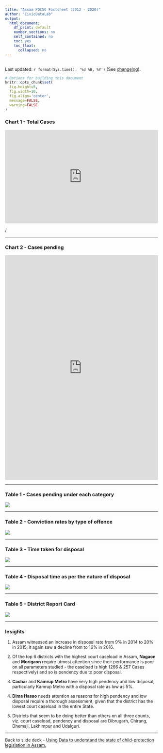 ```yaml
---
title: "Assam POCSO Factsheet (2012 - 2020)"
author: "CivicDataLab"
output: 
  html_document:
    df_print: default
    number_sections: no
    self_contained: no
    toc: yes
    toc_float:
      collapsed: no
---
```


<br /> Last updated: `r format(Sys.time(), '%d %B, %Y')` (See [changelog](https://github.com/apoorv74/OBI-data-explorer/commits/master)).

```r
# Options for building this document
knitr::opts_chunk$set(
  fig.height=5, 
  fig.width=10, 
  fig.align='center',
  message=FALSE,
  warning=FALSE
)
```

### Chart 1 - Total Cases

<iframe title="" aria-label="Map" id="datawrapper-chart-BoETa" src="https://datawrapper.dwcdn.net/BoETa/3/" scrolling="no" frameborder="0" style="width: 0; min-width: 100% !important; border: none;" height="308"></iframe><script type="text/javascript">!function(){"use strict";window.addEventListener("message",(function(e){if(void 0!==e.data["datawrapper-height"]){var t=document.querySelectorAll("iframe");for(var a in e.data["datawrapper-height"])for(var r=0;r<t.length;r++){if(t[r].contentWindow===e.source)t[r].style.height=e.data["datawrapper-height"][a]+"px"}}}))}();
</script>/

---

### Chart 2 - Cases pending

<iframe title="Cases pending in each district" aria-label="Bar Chart" id="datawrapper-chart-0ZMA7" src="https://datawrapper.dwcdn.net/0ZMA7/1/" scrolling="no" frameborder="0" style="width: 0; min-width: 100% !important; border: none;" height="741"></iframe><script type="text/javascript">!function(){"use strict";window.addEventListener("message",(function(e){if(void 0!==e.data["datawrapper-height"]){var t=document.querySelectorAll("iframe");for(var a in e.data["datawrapper-height"])for(var r=0;r<t.length;r++){if(t[r].contentWindow===e.source)t[r].style.height=e.data["datawrapper-height"][a]+"px"}}}))}();
</script>

---

### Table 1 - Cases pending under each category

![](../resources/pendency-offence-category.png)

---

### Table 2 - Conviction rates by type of offence

![](../resources/conviction-rate-by-offence.png)

---

### Table 3 - Time taken for disposal

![](../resources/disposal-time.png)

---

### Table 4 - Disposal time as per the nature of disposal

![](../resources/disposal-time-by-nature-of-disposal.png)

---

### Table 5 - District Report Card

![](../resources/district-report-card.png)

---

### Insights

1. Assam witnessed an increase in disposal rate from 9% in 2014 to 20% in 2015, it again saw a decline from to 16% in 2016.

2. Of the top 6 districts with the highest court caseload in Assam, **Nagaon** and **Morigaon** require utmost attention since their performance is poor on all parameters studied - the caseload is high (266 & 257 Cases respectively) and so is pendency due to poor disposal.

3. **Cachar** and **Kamrup Metro** have very high pendency and low disposal, particularly Kamrup Metro with a disposal rate as low as 5%.

4. **Dima Hasao** needs attention as reasons for high pendency and low disposal require a thorough assessment, given that the district has the lowest court caseload in the entire State.

5. Districts that seem to be doing better than others on all three counts, viz. court caseload, pendency and disposal are Dibrugarh, Chirang, Dhemaji, Lakhimpur and Udalguri.

---

Back to slide deck - [Using Data to understand the state of child-protection legislation in Assam.](https://civicdatalab.in/DataDialogues-Assam/slide-deck/tracking-pocso.html#38)
